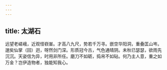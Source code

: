 ```yaml
---
---
---
```

title: 太湖石
---



远望老嵯峨，近观怪嵚崟。才高八九尺，势若千万寻。嵌空华阳洞，重叠匡山岑。邈矣仙掌（回）迥，呀然剑门深。形质冠今古，气色通晴阴。未秋已瑟瑟，欲雨先沉沉。天姿信为异，时用非所任。磨刀不如砺，捣帛不如砧。何乃主人意，重之如万金？岂伊造物者，独能知我心。